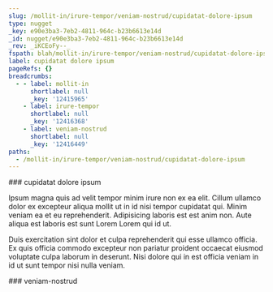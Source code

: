 ```yaml
---
slug: /mollit-in/irure-tempor/veniam-nostrud/cupidatat-dolore-ipsum
type: nugget
_key: e90e3ba3-7eb2-4811-964c-b23b6613e14d
_id: nugget/e90e3ba3-7eb2-4811-964c-b23b6613e14d
_rev: _iKCEoFy--_
fspath: blah/mollit-in/irure-tempor/veniam-nostrud/cupidatat-dolore-ipsum.md
label: cupidatat dolore ipsum
pageRefs: {}
breadcrumbs:
  - - label: mollit-in
      shortlabel: null
      _key: '12415965'
    - label: irure-tempor
      shortlabel: null
      _key: '12416368'
    - label: veniam-nostrud
      shortlabel: null
      _key: '12416449'
paths:
  - /mollit-in/irure-tempor/veniam-nostrud/cupidatat-dolore-ipsum
---
```


<NuggetArea>
<Nugget slug="/mollit-in/irure-tempor/veniam-nostrud/cupidatat-dolore-ipsum" type="nugget" _key="e90e3ba3-7eb2-4811-964c-b23b6613e14d" _id="nugget/e90e3ba3-7eb2-4811-964c-b23b6613e14d" _rev="_iKCEoFy--_" fspath="blah/mollit-in/irure-tempor/veniam-nostrud/cupidatat-dolore-ipsum.md" label="cupidatat dolore ipsum" paths="/mollit-in/irure-tempor/veniam-nostrud/cupidatat-dolore-ipsum">
<NuggetBody>
### cupidatat dolore ipsum

Ipsum magna quis ad velit tempor minim irure non ex ea elit. Cillum ullamco dolor ex excepteur aliqua mollit ut in id nisi tempor cupidatat qui. Minim veniam ea et eu reprehenderit. Adipisicing laboris est est anim non. Aute aliqua est laboris est sunt Lorem Lorem qui id ut.

Duis exercitation sint dolor et culpa reprehenderit qui esse ullamco officia. Ex quis officia commodo excepteur non pariatur proident occaecat eiusmod voluptate culpa laborum in deserunt. Nisi dolore qui in est officia veniam in id ut sunt tempor nisi nulla veniam.

</NuggetBody>
<Breadcrumbs>
<Crumbs>
<Crumb _key="12415965" label="mollit-in" /><Crumb _key="12416368" label="irure-tempor" /><Crumb _key="12416449" label="veniam-nostrud" />
</Crumbs>
</Breadcrumbs>
</Nugget>

<NuggetsInbound>
</NuggetsInbound>
<NuggetsOutbound>
</NuggetsOutbound>
</NuggetArea>
<PassagesInbound>
<Passage direction="inbound" type="passage" _key="12416449" _id="passage/12416449" _rev="_iKCEoFu--A" label="veniam-nostrud" passage="veniam-nostrud" fspath="blah/mollit-in/irure-tempor/veniam-nostrud" paths="/mollit-in/irure-tempor/veniam-nostrud" slug="/mollit-in/irure-tempor/veniam-nostrud">
<NuggetBody>
### veniam-nostrud

</NuggetBody>
<Breadcrumbs>
<Crumbs>
<Crumb _key="12415965" label="mollit-in" /><Crumb _key="12416368" label="irure-tempor" />
</Crumbs>
</Breadcrumbs>
</Passage>

</PassagesInbound>
<PassagesOutbound>
</PassagesOutbound>